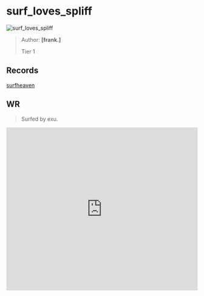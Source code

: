 
# surf_loves_spliff

![surf_loves_spliff](https://raw.githubusercontent.com/Sayt123/SurfMapPics/Maps-and-bonuses/csgo/surf_loves_spliff.jpg)

> Author: **[frank.]**
>
> Tier 1

## Records

[surfheaven](https://surfheaven.eu/map/surf_loves_spliff)

## WR

> Surfed by exu.

<iframe
width="100%"
height="430"
src="https://www.youtube.com/embed/5f98XY5ABE8"
frameborder="0"
allow="accelerometer; autoplay; clipboard-write; encrypted-media; gyroscope; picture-in-picture"
allowFullScreen
/>

```md

[Surf Timer] - exu finished in 01:44:99 (WR -00:03:47). Improving by 05:24:82
[Surf Timer] - exu beat the map record! Rank: 1/945 


```
                